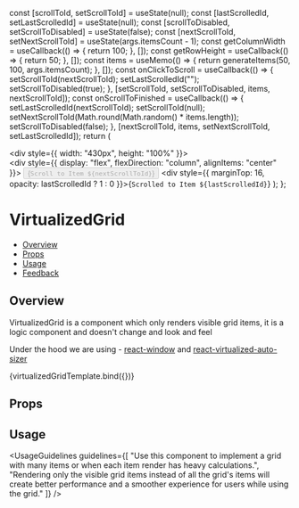 
<Meta title="Navigation/VirtualizedGrid - (Coming Soon)" component={VirtualizedGrid} />

<!--- Component template -->

  const [scrollToId, setScrollToId] = useState(null);
  const [lastScrolledId, setLastScrolledId] = useState(null);
  const [scrollToDisabled, setScrollToDisabled] = useState(false);
  const [nextScrollToId, setNextScrollToId] = useState(args.itemsCount - 1);
  const getColumnWidth = useCallback(() => {
    return 100;
  }, []);
  const getRowHeight = useCallback(() => {
    return 50;
  }, []);
  const items = useMemo(() => {
    return generateItems(50, 100, args.itemsCount);
  }, []);
  const onClickToScroll = useCallback(() => {
    setScrollToId(nextScrollToId);
    setLastScrolledId("");
    setScrollToDisabled(true);
  }, [setScrollToId, setScrollToDisabled, items, nextScrollToId]);
  const onScrollToFinished = useCallback(() => {
    setLastScrolledId(nextScrollToId);
    setScrollToId(null);
    setNextScrollToId(Math.round(Math.random() * items.length));
    setScrollToDisabled(false);
  }, [nextScrollToId, items, setNextScrollToId, setLastScrolledId]);
  return (
    <div style={args.wrapperStyle}>
      <div style={{ width: "430px", height: "100%" }}>
        <VirtualizedGrid
          id={args.wrapperId}
          scrollToId={scrollToId}
          items={items}
          itemRenderer={itemRenderer}
          getColumnWidth={getColumnWidth}
          getRowHeight={getRowHeight}
          onScrollToFinished={onScrollToFinished}
        />
      </div>
      <div style={{ display: "flex", flexDirection: "column", alignItems: "center" }}>
        <Button
          size={Button.sizes.MEDIUM}
          kind={Button.kinds.PRIMARY}
          onClick={onClickToScroll}
          disabled={scrollToDisabled}
        >
          {`Scroll to Item ${nextScrollToId}`}
        </Button>
        <div style={{ marginTop: 16, opacity: lastScrolledId ? 1 : 0 }}>{`Scrolled to Item ${lastScrolledId}`}</div>
      </div>
    </div>
  );
};

<!--- Component documentation -->

# VirtualizedGrid

- [Overview](#overview)
- [Props](#props)
- [Usage](#usage)
- [Feedback](#feedback)

## Overview

VirtualizedGrid is a component which only renders visible grid items, it is a logic component and doesn't change and look and feel

Under the hood we are using - [react-window](https://github.com/bvaughn/react-window) and [react-virtualized-auto-sizer](https://github.com/bvaughn/react-virtualized-auto-sizer)

<Canvas>
  <Story
    name="Overview"
    args={{
      wrapperStyle: {
        width: 430,
        height: 300,
        overflow: "hidden",
        display: "flex",
        alignItems: "center"
      },
      itemsCount: 100
    }}
  >
    {virtualizedGridTemplate.bind({})}
  </Story>
</Canvas>

## Props

<ArgsTable story="Overview" />

## Usage

<UsageGuidelines
  guidelines={[
    "Use this component to implement a grid with many items or when each item render has heavy calculations.",
    "Rendering only the visible grid items instead of all the grid's items will create better performance and a smoother experience for users while using the grid."
  ]}
/>
